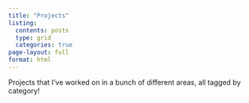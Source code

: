 ```yaml
---
title: "Projects"
listing:
  contents: posts 
  type: grid
  categories: true
page-layout: full
format: html
---
```


Projects that I've worked on in a bunch of different areas, all tagged by category!


